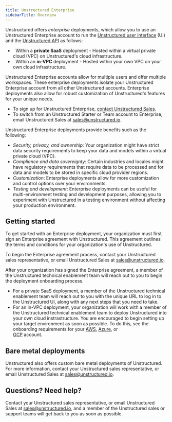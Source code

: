 ```yaml
---
title: Unstructured Enterprise
sidebarTitle: Overview
---
```


Unstructured offers _enterprise_ deployments, which allow you to use an Unstructured Enterprise account to run the [Unstructured user interface](/ui/overview) (UI) 
and the [Unstructured API](/api-reference/overview) as follows:

- <Icon icon="shield-halved" />&nbsp;&nbsp;Within a **private SaaS** deployment - Hosted within a virtual private cloud (VPC) on Unstructured's cloud infrastructure.
- <Icon icon="shield" />&nbsp;&nbsp;Within an **in-VPC** deployment - Hosted within your own VPC on your own cloud infrastructure.

Unstructured Enterprise accounts allow for multiple users and offer multiple workspaces. These enterprise deployments isolate your Unstructured Enterprise account 
from all other Unstructured accounts. Enterprise deployments also allow for robust customization of Unstructured's features for your unique needs.

- To sign up for Unstructured Enterprise, [contact Unstructured Sales](https://unstructured.io/contact).
- To switch from an Unstructured Starter or Team account to Enterprise, email Unstructured Sales at [sales@unstructured.io](mailto:sales@unstructured.io).

Unstructured Enterprise deployments provide benefits such as the following:

- _Security, privacy, and ownership_: Your organization might have strict data security requirements to keep your data and models within a virtual private cloud (VPC).
- _Compliance and data sovereignty_: Certain industries and locales might have regulatory requirements that require data to be processed and for data and models to be stored in specific cloud provider regions.
- _Customization_: Enterprise deployments allow for more customization and control options over your environments.
- _Testing and development_: Enterprise deployments can be useful for multi-environment testing and development purposes, allowing you to experiment with Unstructured in a testing environment without affecting your production environment.

## Getting started

To get started with an Enterprise deployment, your organization must first sign an Enterprise agreement with Unstructured. 
This agreement outlines the terms and conditions for your organization's use of Unstructured.

To begin the Enterprise agreement process, contact your Unstructured sales representative, or email Unstructured Sales at [sales@unstructured.io](mailto:sales@unstructured.io).

After your organization has signed the Enterprise agreement, a member of the Unstructured technical enablement team will reach out to you to begin the 
deployment onboarding process.

- For a private SaaS deployment, a member of the Unstructured technical enablement team will reach out to you with the unique URL to log in to 
  the Unstructured UI, along with any next steps that you need to take.
- For an in-VPC deployment, your organization will work with a member of the Unstructured technical enablement team to deploy Unstructured 
  into your own cloud instrastructure. You are encouraged to begin setting up your target environment as soon as possible. To do this, 
  see the onboarding requirements for your [AWS](/enterprise/aws/onboard), [Azure](/enterprise/azure/onboard), or  
  [GCP](/enterprise/gcp/onboard) account.

## Bare metal deployments

Unstructured also offers custom bare metal deployments of Unstructured. For more information, contact your Unstructured sales representative, or email Unstructured Sales at [sales@unstructured.io](mailto:sales@unstructured.io).

## Questions? Need help?

Contact your Unstructured sales representative, or email Unstructured Sales at [sales@unstructured.io](mailto:sales@unstructured.io), and a member of the Unstructured sales or support teams 
will get back to you as soon as possible.


